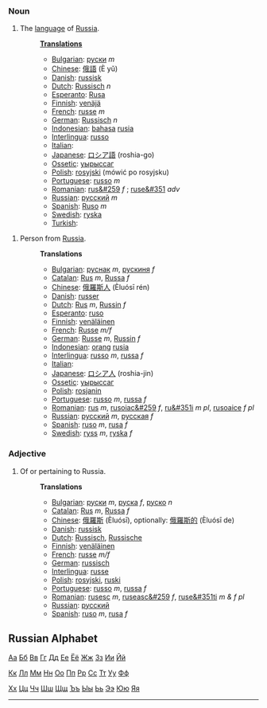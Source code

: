 === Noun ===
# The [[language]] of [[w:Russia|Russia]].
#:'''[[Translation]]s'''
#:*[[Bulgarian]]: [[руски]] ''m''
#:*[[Chinese]]: [[俄語]] (È yǔ)
#:*[[Danish]]: [[russisk]]
#:*[[Dutch]]: [[Russisch]] ''n''
#:*[[Esperanto]]: [[Rusa]]
#:*[[Finnish]]: [[venäjä]]
#:*[[French]]: [[russe]] ''m''
#:*[[German]]: [[Russisch]] ''n''
#:*[[Indonesian]]: [[bahasa]] [[rusia]]
#:*[[Interlingua]]: [[russo]]
#:*[[Italian]]: [[]]
#:*[[Japanese]]: [[ロシア語]] (roshia-go)
#:*[[Ossetic]]: [[уырыссаг]]
#:*[[Polish]]:  [[rosyjski]] (mówić po rosyjsku)
#:*[[Portuguese]]: [[russo]] ''m''
#:*[[Romanian]]: [[rus&#259]] ''f'' ; [[ruse&#351]] ''adv''
#:*[[Russian]]: [[русский]] ''m''
#:*[[Spanish]]: [[Ruso]] ''m''
#:*[[Swedish]]: [[ryska]]
#:*[[Turkish]]: [[]]

# Person from [[Russia]].
#:'''Translations'''
#:*[[Bulgarian]]: [[руснак]] ''m'', [[рускиня]] ''f''
#:*[[Catalan]]: [[Rus]] ''m'', [[Russa]] ''f''
#:*[[Chinese]]: [[俄羅斯人]] (Èluósī rén)
#:*[[Danish]]: [[russer]]
#:*[[Dutch]]: [[Rus]] ''m'', [[Russin]] ''f''
#:*[[Esperanto]]: [[ruso]]
#:*[[Finnish]]: [[venäläinen]]
#:*[[French]]: [[Russe]] ''m/f''
#:*[[German]]: [[Russe]] ''m'', [[Russin]] ''f''
#:*[[Indonesian]]: [[orang]] [[rusia]]
#:*[[Interlingua]]: [[russo]] ''m'', [[russa]] ''f''
#:*[[Italian]]: [[]]
#:*[[Japanese]]: [[ロシア人]] (roshia-jin)
#:*[[Ossetic]]: [[уырыссаг]]
#:*[[Polish]]: [[rosjanin]]
#:*[[Portuguese]]: [[russo]] ''m'', [[russa]] ''f''
#:*[[Romanian]]: [[rus]] ''m'', [[rusoiac&#259]] ''f'', [[ru&#351i]] ''m pl'', [[rusoaice]] ''f pl''
#:*[[Russian]]: [[русский]] ''m'', [[русская]] ''f''
#:*[[Spanish]]: [[ruso]] ''m'', [[rusa]] ''f''
#:*[[Swedish]]: [[ryss]] ''m'', [[ryska]] ''f''

=== Adjective ===
# Of or pertaining to Russia.
#:'''Translations'''
#:*[[Bulgarian]]: [[руски]] ''m'', [[руска]] ''f'', [[руско]] ''n''
#:*[[Catalan]]: [[Rus]] ''m'', [[Russa]] ''f''
#:*[[Chinese]]: [[俄羅斯]] (Èluósī), optionally: [[俄羅斯的]] (Èluósī de)
#:*[[Danish]]: [[russisk]]
#:*[[Dutch]]: [[Russisch]], [[Russische]]
#:*[[Finnish]]: [[venäläinen]]
#:*[[French]]: [[russe]] ''m/f''
#:*[[German]]: [[russisch]]
#:*[[Interlingua]]: [[russe]]
#:*[[Polish]]: [[rosyjski]], [[ruski]]
#:*[[Portuguese]]: [[russo]] ''m'', [[russa]] ''f''
#:*[[Romanian]]: [[rusesc]] ''m'', [[ruseasc&#259]] ''f'', [[ruse&#351ti]] ''m & f pl''
#:*[[Russian]]: [[русский]]
#:*[[Spanish]]: [[ruso]] ''m'', [[rusa]] ''f''

== Russian Alphabet ==

[[Wiktionary:Russian index а|Аа]] [[Wiktionary:Russian index б|Бб]] [[Wiktionary:Russian index в|Вв]] [[Wiktionary:Russian index г|Гг]] [[Wiktionary:Russian index д|Дд]] [[Wiktionary:Russian index е|Ее]] [[Wiktionary:Russian index ё|Ёё]] [[Wiktionary:Russian index ж|Жж]] [[Wiktionary:Russian index з|Зз]] [[Wiktionary:Russian index и|Ии]] [[Wiktionary:Russian index й|Йй]]

[[Wiktionary:Russian index к|Кк]] [[Wiktionary:Russian index л|Лл]] [[Wiktionary:Russian index м|Мм]] [[Wiktionary:Russian index н|Нн]] [[Wiktionary:Russian index о|Оо]] [[Wiktionary:Russian index п|Пп]] [[Wiktionary:Russian index р|Рр]] [[Wiktionary:Russian index с|Сс]] [[Wiktionary:Russian index т|Тт]] [[Wiktionary:Russian index у|Уу]] [[Wiktionary:Russian index ф|Фф]]

[[Wiktionary:Russian index х|Хх]] [[Wiktionary:Russian index ц|Цц]] [[Wiktionary:Russian index ч|Чч]] [[Wiktionary:Russian index ш|Шш]] [[Wiktionary:Russian index щ|Щщ]] [[Wiktionary:Russian index ъ|Ъъ]] [[Wiktionary:Russian index ы|Ыы]] [[Wiktionary:Russian index ь|Ьь]] [[Wiktionary:Russian index э|Ээ]] [[Wiktionary:Russian index ю|Юю]] [[Wiktionary:Russian index я|Яя]]

----